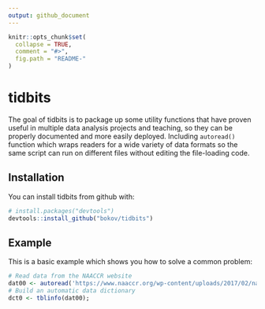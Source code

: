 ```yaml
---
output: github_document
---
```


<!-- README.md is generated from README.Rmd. Please edit that file -->

```r
knitr::opts_chunk$set(
  collapse = TRUE,
  comment = "#>",
  fig.path = "README-"
)
```

# tidbits

The goal of tidbits is to package up some utility functions that have proven 
useful in multiple data analysis projects and teaching, so they can be 
properly documented and more easily deployed. Including `autoread()` function
which wraps readers for a wide variety of data formats so the same script can
run on different files without editing the file-loading code.

## Installation

You can install tidbits from github with:

```r
# install.packages("devtools")
devtools::install_github("bokov/tidbits")
```

## Example

This is a basic example which shows you how to solve a common problem:

```r
# Read data from the NAACCR website
dat00 <- autoread('https://www.naaccr.org/wp-content/uploads/2017/02/naaccr_cina_2009_2013_stage.sas7bdat');
# Build an automatic data dictionary
dct0 <- tblinfo(dat00);
```
